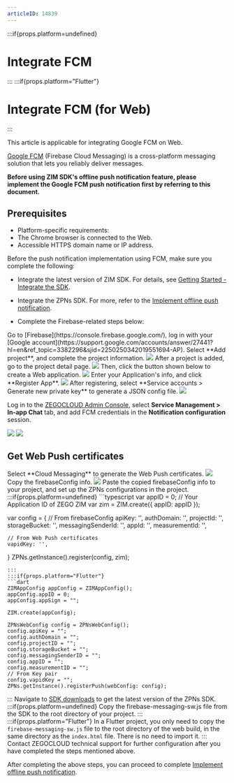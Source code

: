 ```yaml
---
articleID: 14839
---
```


:::if{props.platform=undefined}
# Integrate FCM
:::
:::if{props.platform="Flutter"}
# Integrate FCM (for Web)
:::

<Note title="Note">
This article is applicable for integrating Google FCM on Web.
</Note>


[Google FCM](https://firebase.google.com) (Firebase Cloud Messaging) is a cross-platform messaging solution that lets you reliably deliver messages.
  
**Before using ZIM SDK's offline push notification feature, please implement the Google FCM push notification first by referring to this document.**


## Prerequisites

- Platform-specific requirements:
 - The Chrome browser is connected to the Web.
 - Accessible HTTPS domain name or IP address.


Before the push notification implementation using FCM, make sure you complete the following: 

- Integrate the latest version of ZIM SDK. For details, see [Getting Started - Integrate the SDK](./../Send%20and%20receive%20messages.mdx).
- Integrate the ZPNs SDK. For more, refer to the [Implement offline push notification](./Implement%20offline%20push%20notification.mdx).

- Complete the Firebase-related steps below: 

<Steps>
<Step title="Log in to Firebase">
Go to [Firebase](https://console.firebase.google.com/), log in with your [Google account](https://support.google.com/accounts/answer/27441?hl=en&ref_topic=3382296&sjid=2250250342019551694-AP).
</Step>
<Step title="Add project">
Select **Add project**, and complete the project information.
<Frame width="512" height="auto" caption="">
  <img src="https://storage.zego.im/sdk-doc/Pics/ZIM/Web/add_project.png" />
</Frame>
</Step>
<Step title="Create a web application">
 After a project is added, go to the project detail page.
 <Frame width="512" height="auto" caption="">
  <img src="https://storage.zego.im/sdk-doc/Pics/ZIM/Web/project_info.png" />
</Frame>
Then, click the button shown below to create a Web application.
<Frame width="512" height="auto" caption="">
  <img src="https://storage.zego.im/sdk-doc/Pics/ZIM/Web/create_app.png" />
</Frame>
Enter your Application's info, and click **Register App**.
<Frame width="512" height="auto" caption="">
  <img src="https://storage.zego.im/sdk-doc/Pics/ZIM/Web/add_app_info.png" />
</Frame>
</Step>
<Step title="Get a Firebase service account credential">
After registering, select **Service accounts > Generate new private key** to generate a JSON config file.
<Frame width="512" height="auto" caption="">
  <img src="https://storage.zego.im/sdk-doc/Pics/ZIM/Web/download_google_json.png" />
</Frame>
</Step>
<Step title="Upload FCM credentials">

Log in to the [ZEGOCLOUD Admin Console](https://console.zegocloud.com/), select **Service Management > In-app Chat** tab, and add FCM credentials in the **Notification configuration** session.

<Frame width="512" height="auto" caption="">
  <img src="https://storage.zego.im/sdk-doc/Pics/Console_FCM_01.png" />
</Frame>
<Frame width="512" height="auto" caption="">
  <img src="https://storage.zego.im/sdk-doc/Pics/zegocloud/console/fcm_certificate.png" />
</Frame>
</Step>
</Steps>


   
## Get Web Push certificates

<Steps>
<Step title="Generate the Web Push certificates">
Select **Cloud Messaging** to generate the Web Push certificates.

<Frame width="512" height="auto" caption="">
  <img src="https://storage.zego.im/sdk-doc/Pics/ZIM/Web/firebase_push_certificates.png" />
</Frame>
</Step>
<Step title="Copy the firebaseConfig info">
Copy the firebaseConfig info.

<Frame width="512" height="auto" caption="">
  <img src="https://storage.zego.im/sdk-doc/Pics/ZIM/Web/firebase_config.png" />
</Frame>
</Step>
<Step title="Paste the firebaseConfig info">
Paste the copied firebaseConfig info to your project, and set up the ZPNs configurations in the project.
:::if{props.platform=undefined}
```typescript
var appID = 0; // Your Application ID of ZEGO ZIM
var zim = ZIM.create({ appID: appID });

var config = {
    // From firebaseConfig
    apiKey: '',
    authDomain: '',
    projectId: '',
    storageBucket: '',
    messagingSenderId: '',
    appId: '',
    measurementId: '',

    // From Web Push certificates
    vapidKey: '',
}
ZPNs.getInstance().register(config, zim);
```
:::
:::if{props.platform="Flutter"}
```dart
ZIMAppConfig appConfig = ZIMAppConfig();
appConfig.appID = 0;
appConfig.appSign = "";

ZIM.create(appConfig);

ZPNsWebConfig config = ZPNsWebConfig();
config.apiKey = "";
config.authDomain = "";
config.projectID = "";
config.storageBucket = "";
config.messagingSenderID = "";
config.appID = "";
config.measurementID = "";
// From Key pair 
config.vapidKey = "";
ZPNs.getInstance().registerPush(webConfig: config);
```
:::
</Step>
<Step title="Get the firebase-messaging-sw.js file">
Navigate to [SDK downloads](./../Client%20SDKs/SDK%20downloads.mdx) to get the latest version of the ZPNs SDK.
:::if{props.platform=undefined}
Copy the firebase-messaging-sw.js file from the SDK to the root directory of your project.
:::
:::if{props.platform="Flutter"}
In a Flutter project, you only need to copy the `firebase-messaging-sw.js` file to the root directory of the web build, in the same directory as the `index.html` file. There is no need to import it.
:::
</Step>
<Step title="Contact ZEGOCLOUD Technical Support">
Contact ZEGOCLOUD technical support for further configuration after you have completed the steps mentioned above.
</Step>
</Steps>


After completing the above steps, you can proceed to complete [Implement offline push notification](./Implement%20offline%20push%20notification.mdx).
